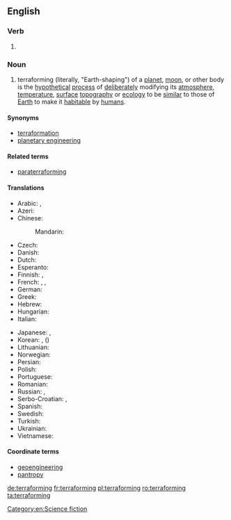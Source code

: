==English==

===Verb===
{{head|en}}

# {{present participle of|terraform}}

===Noun===
{{wikipedia}}
{{en-noun|-}}

# terraforming (literally, "Earth-shaping") of a [[planet]], [[moon]], or other body is the [[hypothetical]] [[process]] of [[deliberately]] modifying its [[atmosphere]], [[temperature]], [[surface]] [[topography]] or [[ecology]] to be [[similar]] to those of [[Earth]] to make it [[habitable]] by [[human|humans]].

====Synonyms====
* [[terraformation]]
* [[planetary engineering]]

====Related terms====
* [[paraterraforming]]

====Translations====
{{trans-top|planetary engineering}}
* Arabic: {{t|ar|إعادة تأهيل|f|tr=ʾiʿādat taʾhīl}}, {{t|ar|تيرافورمينغ|m|tr=teraforming, tīrāfūrminġ}}
* Azeri: {{t|az|terraformalaşdırılma}}
* Chinese:
*: Mandarin: {{t+|cmn|地球化|tr=dìqiúhuà|sc=Hani}}
* Czech: {{t|cs|terraformace|f}}
* Danish: {{t|da|terraformning}}
* Dutch: {{t|nl|terravorming}}
* Esperanto: {{t|eo|teroformigo|m}}
* Finnish: {{t|fi|maankaltaistaminen}}, {{t|fi|terraformointi}}
* French: {{t+|fr|terraformation|f}}, {{t+|fr|terraforming|m}}, {{t+|fr|terraformage|m}}
* German: {{t+|de|Terraforming|n}}
* Greek: {{t|el|γαιοπλασία|f|tr=gaioplasía|sc=Grek}}
* Hebrew: {{t+|he|הארצה|f|tr=ha'aratsa}}
* Hungarian: {{t|hu|terraformálás}}
* Italian: {{t|it|terraformazione|f}}
{{trans-mid}}
* Japanese: {{t|ja|テラフォーミング|tr=terafōmingu}}, {{t|ja|地球化|tr=ちきゅうか, chikyūka}}
* Korean: {{t|ko|테라포밍|tr=terapoming|sc=Hang}}, {{t|ko|지구화|tr=jiguhwa|sc=Hang}} ({{t|ko|地球化}})
* Lithuanian: {{t|lt|teraformavimas|m}}
* Norwegian: {{t|no|terraforming}}
* Persian: {{t|fa|زمینی‌سازی|tr=zamini-sâzi}}
* Polish: {{t|pl|terraformowanie|n}}
* Portuguese: {{t|pt|terraformação|f}}
* Romanian: {{t|ro|terraformare}}
* Russian: {{t|ru|терраформирование|n|tr=terraformírovanije}}, {{t|ru|терраформинг|m|tr=tɛrrafórming}}
* Serbo-Croatian: {{t|sh|тераформирање|n|sc=Cyrl}}, {{t|sh|teraformiranje|n}}
* Spanish: {{t|es|terraformación|f}}
* Swedish: {{t|sv|terraformning}}
* Turkish: {{t|tr|terraforming}}
* Ukrainian: {{t|uk|тераформування|n|tr=teraformuvánnja|sc=Cyrl}}
* Vietnamese: {{t|vi|địa khai hóa}}
{{trans-bottom}}

====Coordinate terms====
* [[geoengineering]]
* [[pantropy]]
[[Category:en:Science fiction]]

[[de:terraforming]]
[[fr:terraforming]]
[[pl:terraforming]]
[[ro:terraforming]]
[[ta:terraforming]]